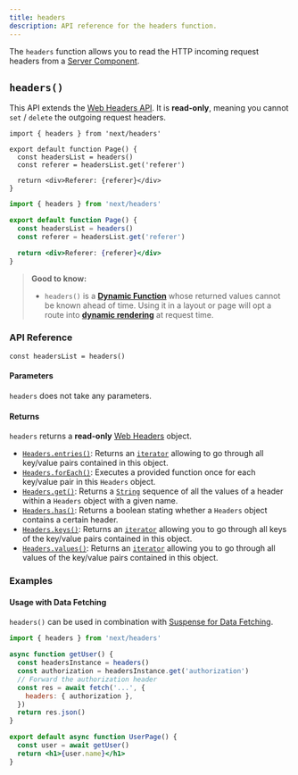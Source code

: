 ```yaml
---
title: headers
description: API reference for the headers function.
---
```


The `headers` function allows you to read the HTTP incoming request headers from a [Server Component](/docs/getting-started/react-essentials).

## `headers()`

This API extends the [Web Headers API](https://developer.mozilla.org/en-US/docs/Web/API/Headers). It is **read-only**, meaning you cannot `set` / `delete` the outgoing request headers.

```tsx filename="app/page.tsx" switcher
import { headers } from 'next/headers'

export default function Page() {
  const headersList = headers()
  const referer = headersList.get('referer')

  return <div>Referer: {referer}</div>
}
```

```jsx filename="app/page.js" switcher
import { headers } from 'next/headers'

export default function Page() {
  const headersList = headers()
  const referer = headersList.get('referer')

  return <div>Referer: {referer}</div>
}
```

> **Good to know:**
>
> - `headers()` is a **[Dynamic Function](/docs/app/building-your-application/rendering/static-and-dynamic-rendering#dynamic-functions)** whose returned values cannot be known ahead of time. Using it in a layout or page will opt a route into **[dynamic rendering](/docs/app/building-your-application/rendering/static-and-dynamic-rendering#dynamic-rendering)** at request time.

### API Reference

```tsx
const headersList = headers()
```

#### Parameters

`headers` does not take any parameters.

#### Returns

`headers` returns a **read-only** [Web Headers](https://developer.mozilla.org/en-US/docs/Web/API/Headers) object.

- [`Headers.entries()`](https://developer.mozilla.org/en-US/docs/Web/API/Headers/entries): Returns an [`iterator`](https://developer.mozilla.org/en-US/docs/Web/JavaScript/Reference/Iteration_protocols) allowing to go through all key/value pairs contained in this object.
- [`Headers.forEach()`](https://developer.mozilla.org/en-US/docs/Web/API/Headers/forEach): Executes a provided function once for each key/value pair in this `Headers` object.
- [`Headers.get()`](https://developer.mozilla.org/en-US/docs/Web/API/Headers/get): Returns a [`String`](https://developer.mozilla.org/en-US/docs/Web/JavaScript/Reference/Global_Objects/String) sequence of all the values of a header within a `Headers` object with a given name.
- [`Headers.has()`](https://developer.mozilla.org/en-US/docs/Web/API/Headers/has): Returns a boolean stating whether a `Headers` object contains a certain header.
- [`Headers.keys()`](https://developer.mozilla.org/en-US/docs/Web/API/Headers/keys): Returns an [`iterator`](https://developer.mozilla.org/en-US/docs/Web/JavaScript/Reference/Iteration_protocols) allowing you to go through all keys of the key/value pairs contained in this object.
- [`Headers.values()`](https://developer.mozilla.org/en-US/docs/Web/API/Headers/values): Returns an [`iterator`](https://developer.mozilla.org/en-US/docs/Web/JavaScript/Reference/Iteration_protocols) allowing you to go through all values of the key/value pairs contained in this object.

### Examples

#### Usage with Data Fetching

`headers()` can be used in combination with [Suspense for Data Fetching](/docs/app/building-your-application/data-fetching/fetching).

```jsx filename="app/page.js"
import { headers } from 'next/headers'

async function getUser() {
  const headersInstance = headers()
  const authorization = headersInstance.get('authorization')
  // Forward the authorization header
  const res = await fetch('...', {
    headers: { authorization },
  })
  return res.json()
}

export default async function UserPage() {
  const user = await getUser()
  return <h1>{user.name}</h1>
}
```

